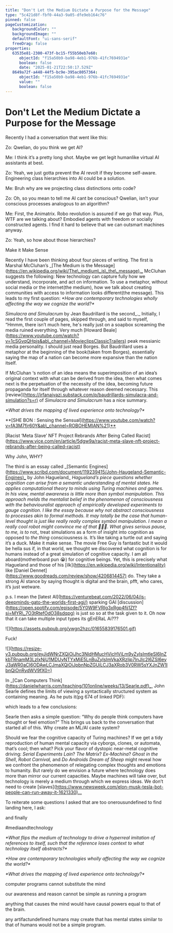 ```yaml
---
title: "Don't Let the Medium Dictate a Purpose for the Message"
type: "5c421d8f-fbf0-44a3-9a05-dfe9eb164c76"
pinned: false
pageCustomization: 
   backgroundColor: ""
   backgroundImage: ""
   defaultFont: "ui-sans-serif"
   freeDrag: false
properties: 
   63535e81-2300-473f-bc15-f55b50eb7e60: 
      objectId: "f15a50b9-ba98-4eb1-976b-41fc7694931e"
      boolean: false
      date: "2025-01-21T22:50:17.529Z"
   8649a72f-a448-44f5-bc9e-395ac8057364: 
      objectId: "f15a50b9-ba98-4eb1-976b-41fc7694931e"
      value: ""
      boolean: false
---
```


# Don't Let the Medium Dictate a Purpose for the Message

Recently I had a conversation that went like this:

Zo: Qwelian, do you think we get AI?

Me: I think it’s a pretty long shot. Maybe we get legit humanlike virtual AI assistants at best.

Zo: Yeah, we just gotta prevent the AI revolt if they become self-aware. Engineering class hierarchies into AI could be a solution.

Me: Bruh why are we projecting class distinctions onto code?

Zo: Oh, so you mean to tell me AI cant be conscious? Qwelian, isn’t your conscious processes analogous to an algorithm?

Me: First, the Animatrix. Robo revolution is assured if we go that way. Plus, WTF are we talking about? Embodied agents with freedom or socially constructed agents. I find it hard to believe that we can outsmart machines anyway.

Zo: Yeah, so how about those hierarchies?

Make it Make Sense

Recently I have been thinking about four pieces of writing. The first is Marshal McCluhan’s \_\[The Medium is the Message\]([https://en.wikipedia.org/wiki/The\_medium\_is\_the\_message).\_](https://en.wikipedia.org/wiki/The_medium_is_the_message\)._) McCluhan suggests the following: New technology can capture fully how we understand, incorporate, and act on information. To use a metaphor, without social media or the internet(the medium), how we talk about creating communities with access to information looks different(the message). This leads to my first question: _\*How are contemporary technologies wholly affecting the way we cognize the world?\*_

_Simulacra and Simulacrum_ by Jean Baudrillard is the second\_.\_ Initially, I read the first couple of pages, skipped through, and said to myself, “Hmmm, there isn’t much here, he's really just on a soapbox screaming the media ruined everything. Very much \[Howard Beale\]([https://www.youtube.com/watch?v=1cSGvqQHpjs&ab\_channel=MovieclipsClassicTrailers)](https://www.youtube.com/watch?v=1cSGvqQHpjs&ab_channel=MovieclipsClassicTrailers\)) peak messianic media personality. I should just read Borges. But Baudrillard uses a metaphor at the beginning of the book(taken from Borges), essentially saying the map of a nation can become more expansive than the nation itself.

If McCluhan ‘s notion of an idea means the superimposition of an idea’s original context with what can be derived from the idea, then what comes next is the perpetuation of the necessity of the idea, becoming future propaganda for itself through whatever reason deemed necessary. This \[review\]([https://irfanajvazi.substack.com/p/baudrillards-simulacra-and-simulation?s=r)](https://irfanajvazi.substack.com/p/baudrillards-simulacra-and-simulation?s=r\)) of _Simulacra and Simulacrum_ has a nice summary.

_\*What drives the mapping of lived experience onto technology?\*_

\*\*\[SHE BON : Sensing the Sensual\]([https://www.youtube.com/watch?v=fA3M7fjr60Y&ab\_channel=ROBOHEMIAN%21)\*\*](https://www.youtube.com/watch?v=fA3M7fjr60Y&ab_channel=ROBOHEMIAN%21\)**)

\[Racist ‘Meta Slave’ NFT Project Rebrands After Being Called Racist\]([https://www.vice.com/en/article/5dgw9a/racist-meta-slave-nft-project-rebrands-after-being-called-racist)](https://www.vice.com/en/article/5dgw9a/racist-meta-slave-nft-project-rebrands-after-being-called-racist\))

Why John, WHY?

The third is an essay called \_\[Semantic Engines\]([https://www.scribd.com/document/119239415/John-Haugeland-Semantic-Engines)\_](https://www.scribd.com/document/119239415/John-Haugeland-Semantic-Engines\)_) by John Hagueland\_ _Hagueland’s piece questions whether cognition can arise from a semantic understanding of mental states. He applies computational theory to minds using Turing machines and games. In his view, mental awareness is little more than symbol manipulation. This approach melds the mentalist belief in the phenomenon of consciousness with the behaviouralist approach of empirically developed experiments to gauge cognition. I like the essay because why not abstract consciousness to processes akin to formal methods. It may totally be the case that human-level thought is just like really really complex symbol manipulation. I mean a really cool robot might convince me of that 🤷🏿‍♂️. What gives serious pause, to me, is to_ not\_ treat simulations as a form of insight into cognition as opposed to _the thing_ consciousness _is._ It’s like taking a turtle out and saying it’s a duck. Make it make sense. The movie Free Guy is fantastic but it would be hella sus if, in that world, we thought we discovered what cognition is for humans instead of a great simulation of cognitive capacity. I am all aboard(motherboard pun 😭) for cognitive beings. Yet, this is precisely what Hagueland and those of his \[ilk\]([https://en.wikipedia.org/wiki/Intentionality)](https://en.wikipedia.org/wiki/Intentionality\)) like \[Daniel Dennet\]([https://www.goodreads.com/review/show/4206814457)](https://www.goodreads.com/review/show/4206814457\)) do. They take a strong AI stance by saying thought is digital and the brain, pfft, who cares, it’s just wetware.

p.s. I mean the \[latest AI\]([https://venturebeat.com/2022/06/04/is-deepminds-gato-the-worlds-first-agi/)](https://venturebeat.com/2022/06/04/is-deepminds-gato-the-worlds-first-agi/\)) sparking GAI \[discussion\]([https://open.spotify.com/episode/5Y0W9FVRIg3xRgp4fij1Zf?si=MYR\_7O3tRtefOdO38sdqpg)](https://open.spotify.com/episode/5Y0W9FVRIg3xRgp4fij1Zf?si=MYR_7O3tRtefOdO38sdqpg\)) is just so so at the task given to it. Oh now that it can take multiple input types its gEnERaL Ai???

!\[\]([https://assets.pubpub.org/ywgn2hzc/01655839176501.gif)](https://assets.pubpub.org/ywgn2hzc/01655839176501.gif\))

Fuck!

!\[\]([https://resize-v3.pubpub.org/eyJidWNrZXQiOiJhc3NldHMucHVicHViLm9yZyIsImtleSI6InZkbTRnamM3LzIxNjU1MDUyNTYxMjE5LnBuZyIsImVkaXRzIjp7InJlc2l6ZSI6eyJ3aWR0aCI6ODAwLCJmaXQiOiJpbnNpZGUiLCJ3aXRob3V0RW5sYXJnZW1lbnQiOnRydWV9fX0=)](https://resize-v3.pubpub.org/eyJidWNrZXQiOiJhc3NldHMucHVicHViLm9yZyIsImtleSI6InZkbTRnamM3LzIxNjU1MDUyNTYxMjE5LnBuZyIsImVkaXRzIjp7InJlc2l6ZSI6eyJ3aWR0aCI6ODAwLCJmaXQiOiJpbnNpZGUiLCJ3aXRob3V0RW5sYXJnZW1lbnQiOnRydWV9fX0=\))

In \_\[Can Computers Think\]([https://danielwharris.com/teaching/101online/weeks/13/Searle.pdf)\_,](https://danielwharris.com/teaching/101online/weeks/13/Searle.pdf\)_,) John Searle defines the limits of viewing a syntactically structured system as containing meaning. As he puts it(pg 674 of linked PDF):

which leads to a few conclusions:

Searle then asks a simple question: “Why do people think computers have thought or feel emotion?” This brings us back to the conversation that started all of this. Why create an ML/AI caste system?

Should we fear the cognitive capacity of Turing machines? If we get a tidy reproduction of human mental capacity via cyborgs, clones, or automata, that’s cool; then what? Pick your flavor of dystopic near-metal cognitive driving: _Serial Experiments Lain_? _The Matrix_? _Ex-Machina_? _Ghost in the Shell_, _Robot Carnival,_ and _Do Androids Dream of Sheep_ might reveal how we confront the phenomenon of relegating complex thoughts and emotions to humanity. But rarely do we envision a future where technology does more than mirror our current capacities. Maybe machines will take over, but technology is merely a medium through which we express ideas. We don’t need to create \[slaves\]([https://www.newsweek.com/elon-musk-tesla-bot-people-can-run-away-it-1621330)…](https://www.newsweek.com/elon-musk-tesla-bot-people-can-run-away-it-1621330\)%E2%80%A6)

To reiterate some questions I asked that are too onerousundefined to find landing here, I ask:

and finally

#mediaandtechnology

_\*What flips the medium of technology to drive a hyperreal imitation of references to itself, such that the reference loses context to what technology itself abstracts?\*_

_\*How are contemporary technologies wholly affecting the way we cognize the world?\*_

_\*What drives the mapping of lived experience onto technology?\*_

computer programs cannot substitute the mind

our awareness and reason cannot be simple as running a program

anything that causes the mind would have causal powers equal to that of the brain.

any artifactundefined humans may create that has mental states similar to that of humans would not be a simple program.

